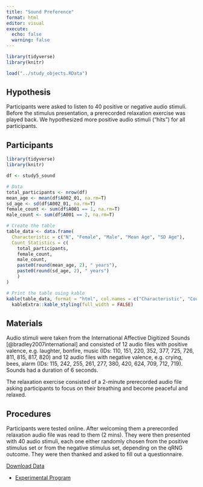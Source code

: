 ```yaml
---
title: "Sound Preference"
format: html
editor: visual
execute: 
  echo: false
  warning: false
---
```


```r
library(tidyverse)
library(knitr)

load("../study_objects.RData")
```

## Hypothesis

Participants were asked to listen to 40 positive or negative audio stimuli. Before the stimulus presentation, a prerecorded relaxation exercise was played back. We hypothesized more positive audio stimuli ("hits") for all participants.

## Participants

```r
library(tidyverse)
library(knitr)

df <- study5_sound

# Data
total_participants <- nrow(df)
mean_age <- mean(df$A002_01, na.rm=T)
sd_age <- sd(df$A002_01, na.rm=T)
female_count <- sum(df$A001 == 1, na.rm=T)
male_count <- sum(df$A001 == 2, na.rm=T)

# Create the table
table_data <- data.frame(
  Characteristic = c("N", "Female", "Male", "Mean Age", "SD Age"),
  Count_Statistics = c(
    total_participants,
    female_count,
    male_count,
    paste0(round(mean_age, 2), " years"),
    paste0(round(sd_age, 2), " years")
    )
)

# Print the table using kable
kable(table_data, format = "html", col.names = c("Characteristic", "Count/Statistic")) %>%
  kableExtra::kable_styling(full_width = FALSE)

```

## Materials

Audio stimuli were taken from the International Affective Digitized Sounds [@bradley2007international] and consisted of 12 audio files with positive valence, e.g. laughter, bonfire, music (IDs: 110, 151, 220, 352, 377, 725, 726, 811, 815, 817, 820) and 12 audio files with negative valence, e.g. crying, bees, alarm (IDs: 115, 242, 255, 261, 277, 380, 420, 624, 709, 712, 719). Sounds had a duration of 6 seconds.

The relaxation exercise consisted of a 2-minute prerecorded audio file asking participants to focus on their breathing and become peaceful and relaxed.

## Procedures

Participants were tested online. After welcoming them a prerecorded relaxation audio file was read to them (2 mins). They were then presented with 40 audio stimuli, each one either randomly chosen from the positive stimulus set or from the negative stimulus set, depending on the qRNG outcome. They were then thanked and asked to fill out a questionnaire.

::: {.callout-tip title="Data" collapse="true"}
[Download Data](../data/sound.csv)
:::

::: {.callout-note title="Resources" collapse="true"}
-   [Experimental Program](https://osf.io/bznp9)
:::
